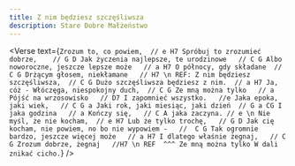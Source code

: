 ```yaml
---
title: Z nim będziesz szczęśliwsza
description: Stare Dobre Małżeństwo
---
```



<Verse
  text={`
Zrozum to, co powiem,  // e H7
Spróbuj to zrozumieć dobrze,	// G D
Jak życzenia najlepsze, te urodzinowe	// C G
Albo noworoczne, jeszcze lepsze może   // a H7
O północy, gdy składane  // C G
Drżącym głosem, niekłamane   // H7
\n
REF:
Z nim będziesz szczęśliwsza,  // C G
Dużo szczęśliwsza będziesz z nim.  // a H7
Ja, cóż - Włóczęga, niespokojny duch,  // C G
Ze mną można tylko   // a
Pójść na wrzosowisko   // D7
I zapomnieć wszystko.   //e
Jaka epoka, jaki wiek,   // C G a
Jaki rok, jaki miesiąc, jaki dzień	// G a CG
I jaka godzina   // a
Kończy się,   // C
A jaka zaczyna. // e
\n
Nie myśl, że nie kocham,  // e H7
Lub że tylko trochę,   // G D
Jak cię kocham, nie powiem, no bo nie wypowiem -   //  C G
Tak ogromnie bardzo, jeszcze więcej może   // a H7
I dlatego właśnie żegnaj,   // C G
Zrozum dobrze, żegnaj   //H7
\n
REF  ^^^
Ze mną można tylko
W dali znikać cicho.
`}
/>
